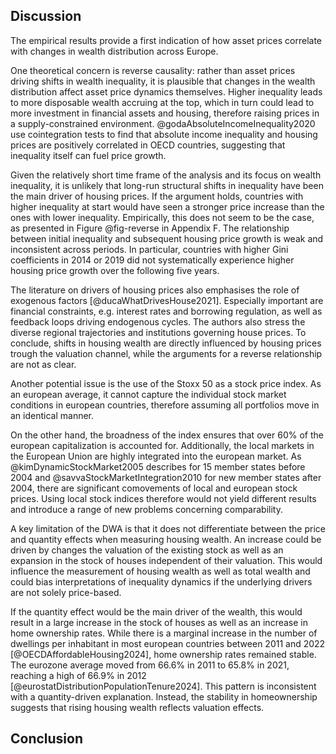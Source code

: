 ## Discussion

The empirical results provide a first indication of how asset prices correlate with changes in wealth distribution across Europe.

One theoretical concern is reverse causality: rather than asset prices driving shifts in wealth inequality, it is plausible that changes in the wealth distribution affect asset price dynamics themselves. Higher inequality leads to more disposable wealth accruing at the top, which in turn could lead to more investment in financial assets and housing, therefore raising prices in a supply-constrained environment. @godaAbsoluteIncomeInequality2020 use cointegration tests to find that absolute income inequality and housing prices are positively correlated in OECD countries, suggesting that inequality itself can fuel price growth.

Given the relatively short time frame of the analysis and its focus on wealth inequality, it is unlikely that long-run structural shifts in inequality have been the main driver of housing prices. If the argument holds, countries with higher inequality at start would have seen a stronger price increase than the ones with lower inequality. Empirically, this does not seem to be the case, as presented in Figure @fig-reverse in Appendix F. The relationship between initial inequality and subsequent housing price growth is weak and inconsistent across periods. In particular, countries with higher Gini coefficients in 2014 or 2019 did not systematically experience higher housing price growth over the following five years.

The literature on drivers of housing prices also emphasises the role of exogenous factors [@ducaWhatDrivesHouse2021]. Especially important are financial constraints, e.g. interest rates and borrowing regulation, as well as feedback loops driving endogenous cycles. The authors also stress the diverse regional trajectories and institutions governing house prices. To conclude, shifts in housing wealth are directly influenced by housing prices trough the valuation channel, while the arguments for a reverse relationship are not as clear.

Another potential issue is the use of the Stoxx 50 as a stock price index. As an european average, it cannot capture the individual stock market conditions in european countries, therefore assuming all portfolios move in an identical manner.

On the other hand, the broadness of the index ensures that over 60% of the european capitalization is accounted for. Additionally, the local markets in the European Union are highly integrated into the european market. As @kimDynamicStockMarket2005 describes for 15 member states before 2004 and @savvaStockMarketIntegration2010 for new member states after 2004, there are significant comovements of local and european stock prices. Using local stock indices therefore would not yield different results and introduce a range of new problems concerning comparability.

A key limitation of the DWA is that it does not differentiate between the price and quantity effects when measuring housing wealth. An increase could be driven by changes the valuation of the existing stock as well as an expansion in the stock of houses independent of their valuation. This would influence the measurement of housing wealth as well as total wealth and could bias interpretations of inequality dynamics if the underlying drivers are not solely price-based.

If the quantity effect would be the main driver of the wealth, this would result in a large increase in the stock of houses as well as an increase in home ownership rates. While there is a marginal increase in the number of dwellings per inhabitant in most european countries between 2011 and 2022 [@OECDAffordableHousing2024], home ownership rates remained stable. The eurozone average moved from 66.6% in 2011 to 65.8% in 2021, reaching a high of 66.9% in 2012 [@eurostatDistributionPopulationTenure2024]. This pattern is inconsistent with a quantity-driven explanation. Instead, the stability in homeownership suggests that rising housing wealth reflects valuation effects. 



## Conclusion

 
